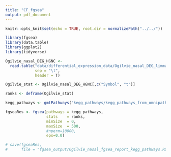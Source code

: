 ```yaml
---
title: "CF_fgsea"
output: pdf_document
---
```


```r
knitr::opts_knit$set(echo = TRUE, root.dir = normalizePath("../../"))
```

```r
library(fgsea)
library(data.table)
library(ggplot2)
library(tidyverse)
```

```r
Ogilvie_nasal_DEG_HGNC <- 
  read.table("data/differential_expression_data/Ogilvie_nasal_DEG_limma_unique_HGNC.csv",
             sep = "\t",
             header = T)

Ogilvie_stat <- Ogilvie_nasal_DEG_HGNC[,c("Symbol", "t")]

ranks <- deframe(Ogilvie_stat)
```


```r
kegg_pathways <- gmtPathways("kegg_pathways/kegg_pathways_from_omnipathR.gmt")
```

```r
fgseaRes <- fgsea(pathways = kegg_pathways, 
                  stats    = ranks,
                  minSize  = 0,
                  maxSize  = 500,
                  #nperm=10000,
                  eps=0.0)

# save(fgseaRes,
#      file = "fgsea_output/Ogilvie_nasal_fgsea_report_kegg_pathways.RData")
```